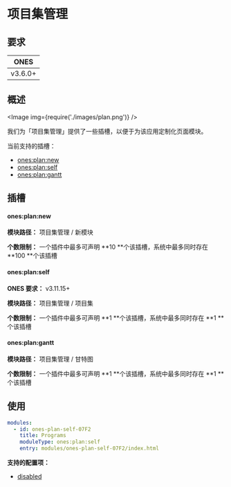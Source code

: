 # 项目集管理


## 要求

|  ONES   |
| :-----: |
| v3.6.0+ |

## 概述

<Image img={require('./images/plan.png')} />

我们为「项目集管理」提供了一些插槽，以便于为该应用定制化页面模块。

当前支持的插槽：

- [ones:plan:new](#onesplannew)
- [ones:plan:self](#onesplanself)
- [ones:plan:gantt](#onesplangantt)

## 插槽

#### ones:plan:new

**模块路径：** 项目集管理 / 新模块

**个数限制：** 一个插件中最多可声明 **10 **个该插槽，系统中最多同时存在 **100 **个该插槽

#### ones:plan:self

**ONES 要求：** v3.11.15+

**模块路径：** 项目集管理 / 项目集

**个数限制：** 一个插件中最多可声明 **1 **个该插槽，系统中最多同时存在 **1 **个该插槽

#### ones:plan:gantt

**模块路径：** 项目集管理 / 甘特图

**个数限制：** 一个插件中最多可声明 **1 **个该插槽，系统中最多同时存在 **1 **个该插槽

## 使用

```yaml
modules:
  - id: ones-plan-self-07F2
    title: Programs
    moduleType: ones:plan:self
    entry: modules/ones-plan-self-07F2/index.html
```

**支持的配置项：**

- [disabled](../../../../reference/config/plugin.yaml#disabled)
